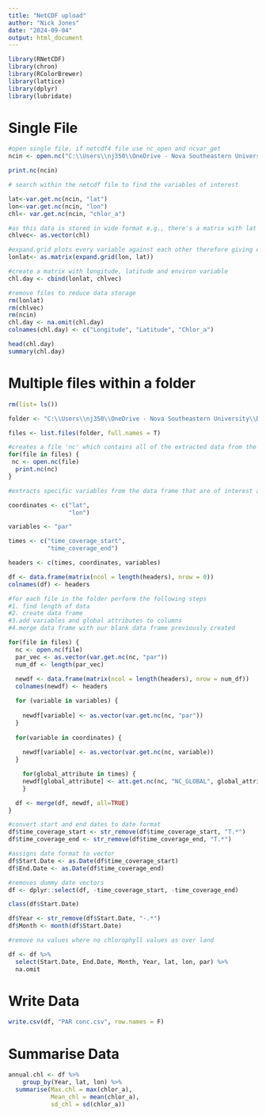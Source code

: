 ---
title: "NetCDF upload"
author: "Nick Jones"
date: "2024-09-04"
output: html_document
---

```{r setup, include=FALSE}
library(RNetCDF)
library(chron)
library(RColorBrewer)
library(lattice)
library(dplyr)
library(lubridate)
```

# Single File

```{r}

#open single file, if netcdf4 file use nc_open and ncvar_get
ncin <- open.nc("C:\\Users\\nj350\\OneDrive - Nova Southeastern University\\Documents\\Grants and Funding\\2024\\DEP CPR\\Jones_Fuess\\Data\\Satellite\\AQUA_MODIS.20140101.L3m.DAY.CHL.chlor_a.4km.NC", write=FALSE)

print.nc(ncin)

# search within the netcdf file to find the variables of interest

lat<-var.get.nc(ncin, "lat")
lon<-var.get.nc(ncin, "lon")
chl<- var.get.nc(ncin, "chlor_a")

#as this data is stored in wide format e.g., there's a matrix with lat on y and lon on x, with chl values in box, convert to long format
chlvec<- as.vector(chl)

#expand.grid plots every variable against each other therefore giving each data point, lat and lon (converts to long format)
lonlat<- as.matrix(expand.grid(lon, lat))

#create a matrix with longitude, latitude and environ variable
chl.day <- cbind(lonlat, chlvec)

#remove files to reduce data storage
rm(lonlat)
rm(chlvec)
rm(ncin)
chl.day <- na.omit(chl.day)
colnames(chl.day) <- c("Longitude", "Latitude", "Chlor_a")

head(chl.day)
summary(chl.day)

```

# Multiple files within a folder

```{r, results = 'hide'}

rm(list= ls())

folder <- "C:\\Users\\nj350\\OneDrive - Nova Southeastern University\\Documents\\Grants and Funding\\2024\\DEP CPR\\Jones_Fuess\\Data\\Satellite\\PAR AQUA"

files <- list.files(folder, full.names = T)

#creates a file 'nc' which contains all of the extracted data from the netcdf, if netcdf4 file use nc_open and ncvar_get
for(file in files) {
 nc <- open.nc(file)
  print.nc(nc)
}

#extracts specific variables from the data frame that are of interest and create a blank data frame 

coordinates <- c("lat", 
                 "lon")

variables <- "par"

times <- c("time_coverage_start",
           "time_coverage_end")

headers <- c(times, coordinates, variables)

df <- data.frame(matrix(ncol = length(headers), nrow = 0))
colnames(df) <- headers

#for each file in the folder perform the following steps
#1. find length of data
#2. create data frame
#3.add variables and global attributes to columns
#4.merge data frame with our blank data frame previously created

for(file in files) {
  nc <- open.nc(file)
  par_vec <- as.vector(var.get.nc(nc, "par"))
  num_df <- length(par_vec)
  
  newdf <- data.frame(matrix(ncol = length(headers), nrow = num_df))
  colnames(newdf) <- headers

  for (variable in variables) {
    
    newdf[variable] <- as.vector(var.get.nc(nc, "par"))
  }
  
  for(variable in coordinates) {
    
    newdf[variable] <- as.vector(var.get.nc(nc, variable))
  }

    for(global_attribute in times) {
    newdf[global_attribute] <- att.get.nc(nc, "NC_GLOBAL", global_attribute)
    }

  df <- merge(df, newdf, all=TRUE)
}  

#convert start and end dates to date format
df$time_coverage_start <- str_remove(df$time_coverage_start, "T.*")
df$time_coverage_end <- str_remove(df$time_coverage_end, "T.*")

#assigns date format to vector
df$Start.Date <- as.Date(df$time_coverage_start)
df$End.Date <- as.Date(df$time_coverage_end)

#removes dummy date vectors
df <- dplyr::select(df, -time_coverage_start, -time_coverage_end)

class(df$Start.Date)

df$Year <- str_remove(df$Start.Date, "-.*")
df$Month <- month(df$Start.Date)

#remove na values where no chlorophyll values as over land

df <- df %>%
  select(Start.Date, End.Date, Month, Year, lat, lon, par) %>%
  na.omit

```

# Write Data

```{r}

write.csv(df, "PAR conc.csv", row.names = F)

```

# Summarise Data

```{r}

annual.chl <- df %>%
    group_by(Year, lat, lon) %>%
  summarise(Max.chl = max(chlor_a), 
            Mean_chl = mean(chlor_a),
            sd_chl = sd(chlor_a))

```

